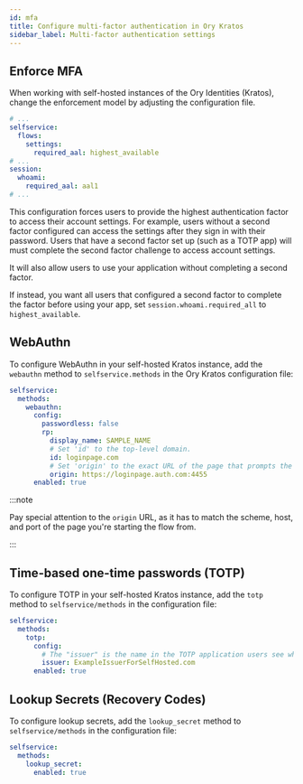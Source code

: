 ```yaml
---
id: mfa
title: Configure multi-factor authentication in Ory Kratos
sidebar_label: Multi-factor authentication settings
---
```


## Enforce MFA

When working with self-hosted instances of the Ory Identities (Kratos), change the enforcement model by adjusting the
configuration file.

```yaml title="config.yml"
# ...
selfservice:
  flows:
    settings:
      required_aal: highest_available
# ...
session:
  whoami:
    required_aal: aal1
# ...
```

This configuration forces users to provide the highest authentication factor to access their account settings. For example, users
without a second factor configured can access the settings after they sign in with their password. Users that have a second factor
set up (such as a TOTP app) will must complete the second factor challenge to access account settings.

It will also allow users to use your application without completing a second factor.

If instead, you want all users that configured a second factor to complete the factor before using your app, set
`session.whoami.required_all` to `highest_available`.

## WebAuthn

To configure WebAuthn in your self-hosted Kratos instance, add the `webauthn` method to `selfservice.methods` in the Ory Kratos
configuration file:

```yaml title="kratos.config.yml"
selfservice:
  methods:
    webauthn:
      config:
        passwordless: false
        rp:
          display_name: SAMPLE_NAME
          # Set 'id' to the top-level domain.
          id: loginpage.com
          # Set 'origin' to the exact URL of the page that prompts the user to use WebAuthn. You must include the scheme, host, and port.
          origin: https://loginpage.auth.com:4455
      enabled: true
```

:::note

Pay special attention to the `origin` URL, as it has to match the scheme, host, and port of the page you're starting the flow
from.

:::

## Time-based one-time passwords (TOTP)

To configure TOTP in your self-hosted Kratos instance, add the `totp` method to `selfservice/methods` in the configuration file:

```yaml title="kratos.config.yml"
selfservice:
  methods:
    totp:
      config:
        # The "issuer" is the name in the TOTP application users see when getting a one-time password.
        issuer: ExampleIssuerForSelfHosted.com
      enabled: true
```

## Lookup Secrets (Recovery Codes)

To configure lookup secrets, add the `lookup_secret` method to `selfservice/methods` in the configuration file:

```yaml title="kratos.config.yml"
selfservice:
  methods:
    lookup_secret:
      enabled: true
```
